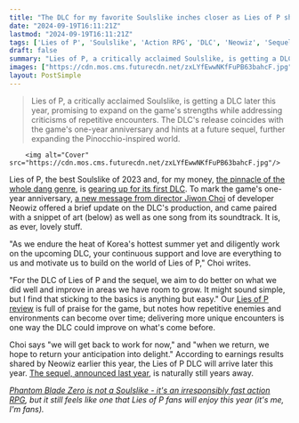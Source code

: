 ```yaml
---
title: "The DLC for my favorite Soulslike inches closer as Lies of P shares new teasers: 'We aim to do better on what we did well and improve in areas we have room to grow'"
date: "2024-09-19T16:11:21Z"
lastmod: "2024-09-19T16:11:21Z"
tags: ['Lies of P', 'Soulslike', 'Action RPG', 'DLC', 'Neowiz', 'Sequel', 'Phantom Blade Zero']
draft: false
summary: "Lies of P, a critically acclaimed Soulslike, is getting a DLC later this year, promising to expand on the game's strengths while addressing criticisms of repetitive encounters.  The DLC's release coincides with the game's one-year anniversary and hints at a future sequel, further expanding the Pinocchio-inspired world."
images: ["https://cdn.mos.cms.futurecdn.net/zxLYfEwwNKfFuPB63bahcF.jpg"]
layout: PostSimple
---
```

> Lies of P, a critically acclaimed Soulslike, is getting a DLC later this year, promising to expand on the game's strengths while addressing criticisms of repetitive encounters.  The DLC's release coincides with the game's one-year anniversary and hints at a future sequel, further expanding the Pinocchio-inspired world.


        <img alt="Cover" src="https://cdn.mos.cms.futurecdn.net/zxLYfEwwNKfFuPB63bahcF.jpg"/>
        
Lies of P, the best Soulslike of 2023 and, for my money, [<u>the pinnacle of the whole dang genre</u>](https://www.gamesradar.com/ive-played-a-billion-soulslikes-and-lies-of-p-is-officially-the-best-one-now-i-want-fromsoftware-to-steal-from-it/), is [<u>gearing up for its first DLC</u>](https://www.gamesradar.com/games/action-rpg/2023s-best-soulslike-gets-even-bigger-and-probably-better-with-dlc-coming-later-this-year/). To mark the game's one-year anniversary, [a new message from director Jiwon Choi](https://x.com/Liesofp/status/1836752602727363041?t=kUUMFujtDzJ6XJ8ScQzzeg&s=19) of developer Neowiz offered a brief update on the DLC's production, and came paired with a snippet of art (below) as well as one song from its soundtrack. It is, as ever, lovely stuff. 



"As we endure the heat of Korea's hottest summer yet and diligently work on the upcoming DLC, your continuous support and love are everything to us and motivate us to build on the world of Lies of P," Choi writes. 

"For the DLC of Lies of P and the sequel, we aim to do better on what we did well and improve in areas we have room to grow. It might sound simple, but I find that sticking to the basics is anything but easy." Our [<u>Lies of P review</u>](https://www.gamesradar.com/lies-of-p-review/) is full of praise for the game, but notes how repetitive enemies and environments can become over time; delivering more unique encounters is one way the DLC could improve on what's come before. 

Choi says "we will get back to work for now," and "when we return, we hope to return your anticipation into delight." According to earnings results shared by Neowiz earlier this year, the Lies of P DLC will arrive later this year. [<u>The sequel, announced last year</u>](https://www.gamesradar.com/lies-of-p-director-confirms-a-soulslike-sequel-and-pirate-peter-pan-and-frankenstein-theories-are-already-swirling-around-dlc/), is naturally still years away. 

[<u><em>Phantom Blade Zero is not a Soulslike - it's an irresponsibly fast action RPG</em></u>](https://www.gamesradar.com/games/action-rpg/phantom-blade-zero-is-not-a-soulslike-its-an-irresponsibly-fast-action-rpg-thats-somehow-become-one-of-my-summer-game-fest-favorites/)*, but it still feels like one that Lies of P fans will enjoy this year (it's me, I'm fans).*
        